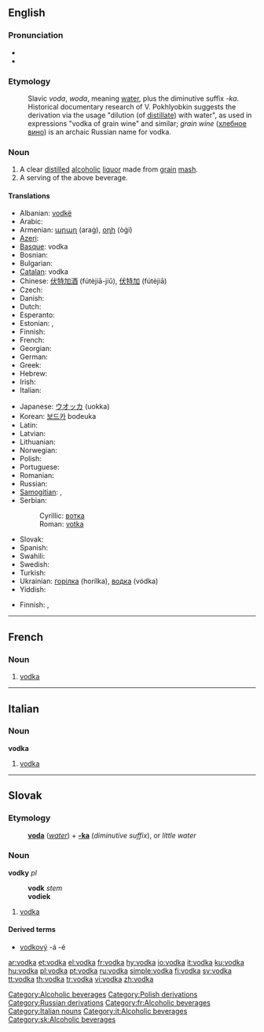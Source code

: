 {{wikipedia}}
==English==

===Pronunciation===
* {{IPA|/ˈvɒdkə/}}
* {{audio|en-us-vodka.ogg|Audio (US)}}

===Etymology===
: Slavic ''voda'', ''woda'', meaning [[water]], plus the diminutive suffix ''-ka''. Historical documentary research of V. Pokhlyobkin suggests the derivation via the usage "dilution (of [[distil]]late) with water", as used in expressions "vodka of grain wine" and similar; ''grain wine'' ([[хлебное вино]]) is an archaic Russian name for vodka.

===Noun===
{{en-noun}}

# A clear [[distil]]led [[alcoholic]] [[liquor]] made from [[grain]] [[mash]].
# A serving of the above beverage.

====Translations====
{{trans-top|clear distilled alcoholic liquor}}
* Albanian: [[vodkë]] {{f}}
* Arabic: {{t|ar|فودكا|f|tr=vodka, fūdka|sc=Arab}}
* Armenian: [[արաղ]] (araġ), [[օղի]] (òġi)
* [[Azeri]]: {{t|az|araq}}
* [[Basque]]: vodka
* Bosnian: {{t-|bs|votka|f}}
* Bulgarian: {{t-|bg|водка|f|tr=vódka|sc=Cyrl}}
* [[Catalan]]: vodka {{f}}
* Chinese: [[伏特加酒]] (fútèjiā-jiǔ), [[伏特加]] (fútèjiā)
* Czech: {{t-|cs|vodka|f}}
* Danish: {{t-|da|vodka|c}}
* Dutch: {{t-|nl|wodka|m}}
* Esperanto: {{t-|eo|vodko|xs=Esperanto}}
* Estonian: {{t-|et|vodka}}, {{t+|et|viin}}
* Finnish: {{t+|fi|votka}}
* French: {{t+|fr|vodka|f}}
* Georgian: {{t|ka|არაყი|sc=Geor}}
* German: {{t+|de|Wodka|m}}
* Greek: {{t|el|βότκα|f|tr=vótka|sc=Grek}}
* Hebrew: {{t+|he|וודקה|f|alt=ווֹדְקָה|tr=vodka|sc=Hebr}}
* Irish: {{t-|ga|vodca|m|xs=Irish}}
* Italian: {{t+|it|vodka|f}}
{{trans-mid}}
* Japanese: [[ウオッカ]] (uokka)
* Korean: [[보드카]] bodeuka
* Latin: {{t-|la|vodca}}
* Latvian: {{t|lv|degvīns|xs=Latvian}}
* Lithuanian: {{t-|lt|degtinė|f|xs=Lithuanian}}
* Norwegian: {{t-|no|vodka|c}}
* Polish: {{t+|pl|wódka|f}}
* Portuguese: {{t-|pt|vodca|f}}
* Romanian: {{t+|ro|vodcă|f}}
* Russian: {{t+|ru|водка|f|tr=vódka|sc=Cyrl}}
* [[Samogitian]]: {{tø|bat-smg|arielka|f}},  {{tø|bat-smg|degtėnė|f}}
* Serbian:
*: Cyrillic: [[вотка#Serbian|вотка]] {{f}}
*: Roman: [[votka#Serbian|votka]] {{f}}
* Slovak: {{t-|sk|vodka|f}}
* Spanish: {{t-|es|vodka|f}}
* Swahili: {{t-|sw|vodka|xs=Swahili}}
* Swedish: {{t+|sv|vodka|c}}
* Turkish: {{t+|tr|votka}}
* Ukrainian: [[горілка]] {{f}} (horílka), [[водка]] (vódka) {{f}}
* Yiddish: {{t-|yi|vodka|m|xs=Yiddish}}
{{trans-bottom}}

{{trans-top|serving}}
* Finnish: {{t|fi|votka}}, {{t|fi|ryyppy|alt=votkaryyppy}}
{{trans-mid}}
{{trans-bottom}}

[[Category:Alcoholic beverages]]
[[Category:Polish derivations]]
[[Category:Russian derivations]]

----

==French==

===Noun===
{{fr-noun|f}}

# [[vodka#English|vodka]]

[[Category:fr:Alcoholic beverages]]
----
==Italian==
{{wikipedia|lang=it}}

===Noun===
'''vodka''' {{f}} {{inv}}

# [[vodka#English|vodka]]

[[Category:Italian nouns]]
[[Category:it:Alcoholic beverages]]

----

==Slovak==

===Etymology===
: '''[[voda#Slovak|voda]]''' (''[[water]]'') + '''[[-ka#Slovak|-ka]]''' (''diminutive suffix''), or ''little water''

===Noun===
{{sk-noun|g=f}} '''vodky''' ''pl''
: '''vodk''' ''stem''
: '''vodiek''' ''{{genpl}}''
: {{decpat}} {{zena}}

# [[vodka#English|vodka]]

====Derived terms====
* [[vodkový]] -á -é

[[Category:sk:Alcoholic beverages]]

[[ar:vodka]]
[[et:vodka]]
[[el:vodka]]
[[fr:vodka]]
[[hy:vodka]]
[[io:vodka]]
[[it:vodka]]
[[ku:vodka]]
[[hu:vodka]]
[[pl:vodka]]
[[pt:vodka]]
[[ru:vodka]]
[[simple:vodka]]
[[fi:vodka]]
[[sv:vodka]]
[[tt:vodka]]
[[th:vodka]]
[[tr:vodka]]
[[vi:vodka]]
[[zh:vodka]]